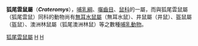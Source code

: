 {{Automatic taxobox
| taxon = Crateromys
| image = 
| image_caption = 
| authority = Thomas, 1895
| subdivision_ranks = Species
| subdivision =
''Crateromys australis''<br>
''Crateromys heaneyi''<br>
[[依林島雲鼠|依林島雲鼠]]（''Crateromys paulus''）<br>
''Crateromys schadenbergi''
}}

'''狐尾雲鼠屬'''（'''''Crateromys'''''），[[哺乳綱|哺乳綱]]、[[囓齒目|囓齒目]]、[[鼠科|鼠科]]的一屬，而與狐尾雲鼠屬（狐尾雲鼠）同科的動物尚有[[無耳水鼠屬|無耳水鼠屬]]（無耳水鼠）、井鼠屬（井鼠）、盔鼠屬（盔鼠）、澳洲林鼠屬（狐尾澳洲林鼠）等之數種[[哺乳動物|哺乳動物]]。
{{Taxonbar|from=Q869544}}

[[Category:狐尾雲鼠屬|]]
[[Category:1895年描述的分类群|H]]
[[Category:鼠亚科|H]]